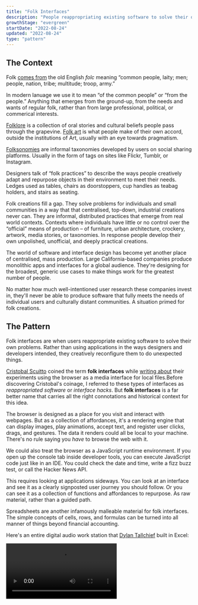 ```yaml
---
title: "Folk Interfaces"
description: "People reappropriating existing software to solve their own unique problems"
growthStage: "evergreen"
startDate: "2022-08-24"
updated: "2022-08-24"
type: "pattern"
---
```


<h2 className="micro">The Context</h2>

Folk [comes from](https://www.etymonline.com/word/folk) the old English _folc_ meaning “common people, laity; men; people, nation, tribe; multitude; troop, army.”

In modern lanuage we use it to mean “of the common people” or “from the people.” Anything that emerges from the ground-up, from the needs and wants of regular folk, rather than from large professional, political, or commerical interests.

[Folklore](https://en.wikipedia.org/wiki/Folklore) is a collection of oral stories and cultural beliefs people pass through the grapevine. [Folk art](https://en.wikipedia.org/wiki/Folklore) is what people make of their own accord, outside the institutions of Art, usually with an eye towards pragmatism.

<TwoColumn alignItems="top" maxWidth="1300px" margin="0 auto var(--space-l)">

<BasicImage width="652px" height="423px" src="/images/posts/folk-interfaces/folkart1-squashed_pp1mvi.jpg" alt="Finnish folkart figurines" sourceUrl="https://www.flickr.com/photos/altfelix11/52280519722/in/pool-figgjonymollebjornwinbladarabia/" sourceTitle="Flickr" showalt />

<BasicImage width="583px" height="423px" src="/images/posts/folk-interfaces/folkart2-squashed_l8tts2.jpg" alt="Czechoslovak folkart matchbox covers" sourceUrl="https://www.flickr.com/photos/maraid/" sourceTitle="Flickr" showalt />

</TwoColumn>

[Folksonomies](https://en.wikipedia.org/wiki/Folksonomy) are informal taxonomies developed by users on social sharing platforms. Usually in the form of tags on sites like Flickr, Tumblr, or Instagram.

Designers talk of “folk practices” to describe the ways people creatively adapt and repurpose objects in their environment to meet their needs. Ledges used as tables, chairs as doorstoppers, cup handles as teabag holders, and stairs as seating.

<TwoColumn alignItems="top" maxWidth="1000px" margin="0 auto var(--space-l)">

<BasicImage src="/images/posts/folk-interfaces/designf1_eytbvh.jpg" alt="An impromtu table" sourceUrl="https://www.flickr.com/photos/withassociates/3170374666/in/photolist-7d6xg-4HCE7i-2RNw6-47k8M-2GCsq-2ubh5-2mYa2-eTg74y-78UY9B-5Q9ZWb-axbq8b-9QUdR-b2e97-8svSq-agv4Z-qhcqL-8svNR-siMPo-9X5FG-8suTx-8svwN-25CN7-48iZF-aBAm2-4zHWVM-4zMTVE-4zCMVP-4zz1wv-2ze22-4zEFBP-7Te57i-78UY6e-6Vt7g5-7zkzyw-3GXF3K-4A6ESm-r5UJd-oeM3ru-78YPQJ-oyarep-oeVaFo-78UY1T-G2L9t-6Vt745-cH4m9-4zHbHV-4jziP7-gJpyA-gJpyY-gJpyo" sourceTitle="Flickr" showalt />

<BasicImage src="/images/posts/folk-interfaces/designf2_jfwxje.jpg" alt="An impromtu cup holder" sourceUrl="https://www.flickr.com/photos/whenitwas/526683840/in/photolist-7X1m7U-8ABefZ-8ABegk-8ABege-7aMjFF-8ABefH-7Thjaq-7Te4Sp-6fKiEP-4zJSZw-72d1Rn-6fQbbW-3AhNEr-3BQqSY-6kuMwE-321RfW-59iQDE-4zGqxT-6fKiRt-sYBiW-8svFt-dSMbC-8svYE-3BEa4y-6fKimt-59iQw1-6dvjvC-pJrgt-m15Tx-6Nrqan-oXqagP-7Thj4s-3AoZw9-NxoKS-4STDGG-3BQ5vm-5sytML-QamEh-pfNsSu-sYBkt-5vDM2j-Qb4Qz-gLWyZ-dPUzu-dPQ4X-Qb2uk-ucY5U8-QanxC-3AndG5-8sv2F" sourceTitle="Flickr" showalt />

</TwoColumn>

Folk creations fill a gap. They solve problems for individuals and small communities in a way that that centralised, top-down, industrial creations never can. They are informal, distributed practices that emerge from real world contexts. Contexts where individuals have little or no control over the “official” means of production – of furniture, urban architecture, crockery, artwork, media stories, or taxonomies. In response people develop their own unpolished, unofficial, and deeply practical creations.

The world of software and interface design has become yet another place of centralised, mass production. Large California-based companies produce monolithic apps and interfaces for a global audience. They're designing for the broadest, generic use cases to make things work for the greatest number of people. 

No matter how much well-intentioned user research these companies invest in, they'll never be able to produce software that fully meets the needs of individual users and culturally distant communities. A situation primed for folk creations.

<Spacer size="small" />

<h2 className="micro">The Pattern</h2>

Folk interfaces are when users reappropriate existing software to solve their own problems. Rather than using applications in the ways designers and developers intended, they creatively reconfigure them to do unexpected things.

[Cristobal Scuitto](https://cristobal.space/) coined the term **folk interfaces** while [writing about](https://cristobal.space/writing/folk) their experiments using the browser as a media interface for local files.<Footnote idName={1}>Before discovering Cristobal's coinage, I referred to these types of interfaces as _reappropriated software_ or  _interface hacks_. But **folk interfaces** is a far better name that carries all the right connotations and historical context for this idea.</Footnote>

<ImageFrame width="800px" src="/images/posts/folk-interfaces/cristobal_vvbmex.jpg" alt="Cristobal's browser-as-media-interface" showalt />

The browser is designed as a place for you visit and interact with webpages. But as a collection of affordances, it's a rendering engine that can display images, play animations, accept text, and register user clicks, drags, and gestures. The data it renders could all be local to your machine. There's no rule saying you _have_ to browse the web with it.

We could also treat the browser as a JavaScript runtime environment. If you open up the console tab inside developer tools, you can execute JavaScript code just like in an IDE. You could check the date and time, write a fizz buzz test, or call the Hacker News API.

<BasicImage margin="0.5rem auto 3rem" width="1100px" src="/images/posts/folk-interfaces/browserja-squish_zkfsbo.jpg" alt="Using the built-in browser console as a JavaScript runtime environment" showalt />

This requires looking at applications sideways. You can look at an interface and see it as a clearly signposted user journey you should follow. Or you can see it as a collection of functions and affordances to repurpose. As raw material, rather than a guided path.

Spreadsheets are another infamously malleable material for folk interfaces. The simple concepts of cells, rows, and formulas can be turned into all manner of things beyond financial accounting.

Here's an entire digital audio work station that [Dylan Tallchief](https://www.youtube.com/channel/UCIu2Fj4x_VMn2dgSB1bFyQA) built in Excel:

<Video src="https://www.youtube.com/embed/RFdCM2kHL64" />

<Spacer size="medium" />

Spreadsheet art is another reappropriation of the interface. People make elaborate pixel art images by colouring in the cells.

<ImageFrame margin="1rem auto" width="800px" src="/images/posts/folk-interfaces/sheetart1_sqlxek.png" alt="The manga character Conan Edogawa created in Microsoft Excel" showalt sourceUrl="https://www.deviantart.com/reijr/art/microsoft-excel-conan-edogawa-777087209" sourceTitle="reijr" />

<ImageFrame margin="2rem auto 3rem" width="800px" src="/images/posts/folk-interfaces/sheetart2_gjavhv.jpg" alt="Nyan Cat art created in Microsoft Excel" showalt sourceUrl="https://www.deviantart.com/oscarit07/art/Nyan-Cat-in-Microsoft-Excel-262768148" sourceTitle="Oscarit07" />

Here's a [character dashboard](https://docs.google.com/spreadsheets/d/1qw3DMBK4OgF0jai8GDRtKKXZ8oZmzwwO8phXRD5nC1k/edit?usp=sharing) designed to faciliate a session of the role-playing game Dungeons and Dragons, entirely built in Google Sheets:

<ImageFrame width="1200px" src="/images/posts/folk-interfaces/dnd_f5dsmh.jpg" alt="A D&D character sheet built in Google Sheets" />

None of these uses cases could have been predicted or catered for by the Microsoft Excel product team. They're pure folk creations.

Historically, the term “folk” was used when [talking about the rural poor](https://en.wikipedia.org/wiki/Folklore#CITEREFDundes1969:~:text=The%20folk%20of%20the%2019th%20century%2C%20the%20social%20group%20identified%20in%20the%20original%20term%20%22folklore%22%2C%20was%20characterized%20by%20being%20rural%2C%20illiterate%20and%20poor) and illiterate peasants. It's fitting that folk practices in software are often developed by people illiterate in programming. Without access to formal programming skills, they use what they have to make things work. In ways that demonstrate profound creativity and logical problem-solving. 

This scavenging in the SaaS landscape is how people express agency and control in a computing environment that limits who has access to programmatic power. Only professional programmers and designers get to decide what buttons go on the interface, what features get prioritised, and what affordances users have access to. Subverting that dynamic is the only way people can get their needs met with the computational tools they have at hand.

Software isn't the first discipline to struggle with this power dynamic between professionals and everyday people. Architecture and product design have been at it for centuries.

[Victor Papanek](https://en.wikipedia.org/wiki/Victor_Papanek) is a widely venerated designer who developed the “design for the real world” philosophy in the 1970's. He advocated for an approach that moved away from aesthetics and toward solving practical problems for people with found, local materials. His most infamous design was the 'tin can radio' that could pick up a one-way signal in rural areas – enough to get a news broadcast. It could be made out of a single tin can, some copper wire, a rusty nail, and any available fuel source, for a total of 9 cents in production costs.

<BasicImage margin="0.5rem auto 2rem" width="800px" src="/images/posts/folk-interfaces/papnek_iqudqq.jpg" alt="Victor Papnek's tin can radio" showalt />

The Japanese philosophy of [Mingei](https://en.wikipedia.org/wiki/Mingei) was another movement we should heed. Developed in the 1920's, it championed the beauty of everyday items made by “nameless craftsmen” with traditional techniques and local materials. This pushed against the prevailing cultural trends of moderinism that valued “high art” made by famous artists.

It's unclear what the full range of local materials and traditional techniques of interface design and programming are yet. Perhaps its simply spreadsheets, browsers, and more accessible [end-user programming](https://en.wikipedia.org/wiki/End-user_development) tools. We should be on the lookout for others. Giving people the raw materials to solve their own problems is the folkiest way forward.

<Spacer size="small" />

<h2 className="micro">Bonus Content</h2>

In the spirit of reimagining interfaces, please enjoy this collection of “folk art interfaces” dreamed up by [Midjourney](https://www.midjourney.com/). Such vibes.

<TwoColumn maxWidth="1000px" gridGap="2.75rem">

<BasicImage src="/images/posts/folk-interfaces/folk5_xldfr5.jpg" alt="" />
<BasicImage src="/images/posts/folk-interfaces/folk4_l18nmf.jpg" alt="" />
<BasicImage src="/images/posts/folk-interfaces/folk2-4_rekprv.jpg" alt="" />
<BasicImage src="/images/posts/folk-interfaces/folk7_k7wytx.jpg" alt="" />
<BasicImage src="/images/posts/folk-interfaces/folk2-3_hq75yi.jpg" alt="" />
<BasicImage src="/images/posts/folk-interfaces/folk2-1_sfuul0.jpg" alt="" />

</TwoColumn>


<References>
  <ReferencesLink
    title="Folk (Browser) Interfaces"
    href="https://cristobal.space/writing/folk"
    author="Cristobal Scuitto"
  />
  <ReferencesLink
    title="Painting the Tin Can – On Victor Papanek"
    href="https://medium.com/@alexanderjcat/painting-the-tin-can-485964ddb44"
    author="Alex Catanese"
  />
  <ReferencesLink
    title="Design for the Real World"
    href="https://www.google.co.uk/books/edition/Design_for_the_Real_World/7tedwwEACAAJ?hl=en"
    author="Victor Papanek"
  />
  <ReferencesLink
    title="The Beauty of Everyday Things (on Mingei)"
    href="https://www.google.co.uk/books/edition/The_Beauty_of_Everyday_Things/BIRbDwAAQBAJ?hl=en&gbpv=0"
    author="Soetsu Yanagi"
  />
  <ReferencesLink
    title="End-user Programming"
    href="https://www.inkandswitch.com/end-user-programming/"
    author="Szynmon Kaliski & Adam Wiggins"
  />
  <ReferencesLink
    title="Mingei – Wikipedia"
    href="https://en.wikipedia.org/wiki/Mingei"
  />
  <ReferencesLink
    title="End-user Development – Wikipedia"
    href="https://en.wikipedia.org/wiki/End-user_development"
  />
  
</References>
